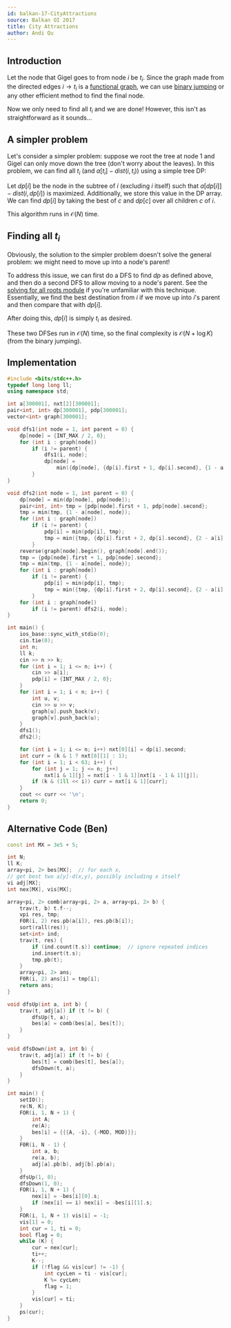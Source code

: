 ```yaml
---
id: balkan-17-CityAttractions
source: Balkan OI 2017
title: City Attractions
author: Andi Qu
---
```


## Introduction

Let the node that Gigel goes to from node $i$ be $t_i$. Since the graph made
from the directed edges $i \rightarrow t_i$ is a
[functional graph](/electromagnetism/func-graphs), we can use
[binary jumping](/plat/bin-jump) or any other efficient method to find the final
node.

Now we only need to find all $t_i$ and we are done! However, this isn't as
straightforward as it sounds...

## A simpler problem

Let's consider a simpler problem: suppose we root the tree at node $1$ and Gigel
can only move down the tree (don't worry about the leaves). In this problem, we
can find all $t_i$ (and $a[t_i] - dist(i, t_i)$) using a simple tree DP:

Let $dp[i]$ be the node in the subtree of $i$ (excluding $i$ itself) such that
$a[dp[i]] - dist(i, dp[i])$ is maximized. Additionally, we store this value in
the DP array. We can find $dp[i]$ by taking the best of $c$ and $dp[c]$ over all
children $c$ of $i$.

This algorithm runs in $\mathcal{O}(N)$ time.

## Finding all $t_i$

Obviously, the solution to the simpler problem doesn't solve the general
problem: we might need to move up into a node's parent!

To address this issue, we can first do a DFS to find $dp$ as defined above, and
then do a second DFS to allow moving to a node's parent. See the
[solving for all roots module](/thermodynamics/all-roots) if you're unfamiliar with this
technique. Essentially, we find the best destination from $i$ if we move up into
$i$'s parent and then compare that with $dp[i]$.

After doing this, $dp[i]$ is simply $t_i$ as desired.

These two DFSes run in $\mathcal{O}(N)$ time, so the final complexity is
$\mathcal{O}(N + \log K)$ (from the binary jumping).

## Implementation

```cpp
#include <bits/stdc++.h>
typedef long long ll;
using namespace std;

int a[300001], nxt[2][300001];
pair<int, int> dp[300001], pdp[300001];
vector<int> graph[300001];

void dfs1(int node = 1, int parent = 0) {
	dp[node] = {INT_MAX / 2, 0};
	for (int i : graph[node])
		if (i != parent) {
			dfs1(i, node);
			dp[node] =
			    min({dp[node], {dp[i].first + 1, dp[i].second}, {1 - a[i], i}});
		}
}

void dfs2(int node = 1, int parent = 0) {
	dp[node] = min(dp[node], pdp[node]);
	pair<int, int> tmp = {pdp[node].first + 1, pdp[node].second};
	tmp = min(tmp, {1 - a[node], node});
	for (int i : graph[node])
		if (i != parent) {
			pdp[i] = min(pdp[i], tmp);
			tmp = min({tmp, {dp[i].first + 2, dp[i].second}, {2 - a[i], i}});
		}
	reverse(graph[node].begin(), graph[node].end());
	tmp = {pdp[node].first + 1, pdp[node].second};
	tmp = min(tmp, {1 - a[node], node});
	for (int i : graph[node])
		if (i != parent) {
			pdp[i] = min(pdp[i], tmp);
			tmp = min({tmp, {dp[i].first + 2, dp[i].second}, {2 - a[i], i}});
		}
	for (int i : graph[node])
		if (i != parent) dfs2(i, node);
}

int main() {
	ios_base::sync_with_stdio(0);
	cin.tie(0);
	int n;
	ll k;
	cin >> n >> k;
	for (int i = 1; i <= n; i++) {
		cin >> a[i];
		pdp[i] = {INT_MAX / 2, 0};
	}
	for (int i = 1; i < n; i++) {
		int u, v;
		cin >> u >> v;
		graph[u].push_back(v);
		graph[v].push_back(u);
	}
	dfs1();
	dfs2();

	for (int i = 1; i <= n; i++) nxt[0][i] = dp[i].second;
	int curr = (k & 1 ? nxt[0][1] : 1);
	for (int i = 1; i < 63; i++) {
		for (int j = 1; j <= n; j++)
			nxt[i & 1][j] = nxt[i - 1 & 1][nxt[i - 1 & 1][j]];
		if (k & (1ll << i)) curr = nxt[i & 1][curr];
	}
	cout << curr << '\n';
	return 0;
}
```

## Alternative Code (Ben)

```cpp
const int MX = 3e5 + 5;

int N;
ll K;
array<pi, 2> bes[MX];  // for each x,
// get best two a[y]-d(x,y), possibly including x itself
vi adj[MX];
int nex[MX], vis[MX];

array<pi, 2> comb(array<pi, 2> a, array<pi, 2> b) {
	trav(t, b) t.f--;
	vpi res, tmp;
	F0R(i, 2) res.pb(a[i]), res.pb(b[i]);
	sort(rall(res));
	set<int> ind;
	trav(t, res) {
		if (ind.count(t.s)) continue;  // ignore repeated indices
		ind.insert(t.s);
		tmp.pb(t);
	}
	array<pi, 2> ans;
	F0R(i, 2) ans[i] = tmp[i];
	return ans;
}

void dfsUp(int a, int b) {
	trav(t, adj[a]) if (t != b) {
		dfsUp(t, a);
		bes[a] = comb(bes[a], bes[t]);
	}
}

void dfsDown(int a, int b) {
	trav(t, adj[a]) if (t != b) {
		bes[t] = comb(bes[t], bes[a]);
		dfsDown(t, a);
	}
}

int main() {
	setIO();
	re(N, K);
	FOR(i, 1, N + 1) {
		int A;
		re(A);
		bes[i] = {{{A, -i}, {-MOD, MOD}}};
	}
	F0R(i, N - 1) {
		int a, b;
		re(a, b);
		adj[a].pb(b), adj[b].pb(a);
	}
	dfsUp(1, 0);
	dfsDown(1, 0);
	FOR(i, 1, N + 1) {
		nex[i] = -bes[i][0].s;
		if (nex[i] == i) nex[i] = -bes[i][1].s;
	}
	FOR(i, 1, N + 1) vis[i] = -1;
	vis[1] = 0;
	int cur = 1, ti = 0;
	bool flag = 0;
	while (K) {
		cur = nex[cur];
		ti++;
		K--;
		if (!flag && vis[cur] != -1) {
			int cycLen = ti - vis[cur];
			K %= cycLen;
			flag = 1;
		}
		vis[cur] = ti;
	}
	ps(cur);
}
```
